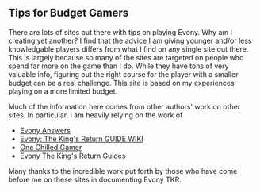 
## Tips for Budget Gamers

There are lots of sites out there with tips on playing Evony.  Why am I
creating yet another?  I find that the advice I am giving younger and/or less
knowledgable players differs from what I find on any single site out there.
This is largely because so many of the sites are targeted on people who spend
far more on the game than I do.  While they have tons of very valuable info,
figuring out the right course for the player with a smaller budget can be a
real challenge.  This site is based on my experiences playing on a more limited
budget.

Much of the information here comes from other authors' work on other sites.  In particular, I am heavily relying on the work of 
* [Evony Answers](https://www.evonyanswers.com/)
* [Evony: The King's Return GUIDE WIKI](https://evonyguidewiki.com/)
* [One Chilled Gamer](https://onechilledgamer.com/)
* [Evony The King's Return Guides](https://www.evonytkrguide.com/)

Many thanks to the incredible work put forth by those who have come before me on these sites in documenting Evony TKR. 

